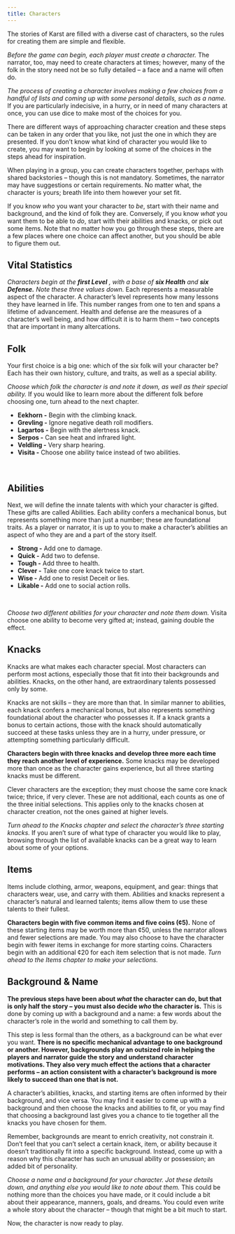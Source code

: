```yaml
---
title: Characters
---
```


The stories of Karst are filled with a diverse cast of characters, so the rules for creating them are simple and flexible.

_Before the game can begin, each player must create a character._ The narrator, too, may need to create characters at times; however, many of the folk in the story need not be so fully detailed – a face and a name will often do.

_The process of creating a character involves making a few choices from a handful of lists and coming up with some personal details, such as a name._ If you are particularly indecisive, in a hurry, or in need of many characters at once, you can use dice to make most of the choices for you.

There are different ways of approaching character creation and these steps can be taken in any order that you like, not just the one in which they are presented. If you don’t know what kind of character you would like to create, you may want to begin by looking at some of the choices in the steps ahead for inspiration.

When playing in a group, you can create characters together, perhaps with shared backstories – though this is not mandatory. Sometimes, the narrator may have suggestions or certain requirements. No matter what, the character is yours; breath life into them however your set fit.

If you know _who_ you want your character to _be_, start with their name and background, and the kind of folk they are. Conversely, if you know _what_ you want them to be able to _do_, start with their abilities and knacks, or pick out some items. Note that no matter how you go through these steps, there are a few places where one choice can affect another, but you should be able to figure them out.

## Vital Statistics

_Characters begin at the **first Level** , with a base of **six Health** and **six Defense.** Note these three values down._ Each represents a measurable aspect of the character. A character’s level represents how many lessons they have learned in life. This number ranges from one to ten and spans a lifetime of advancement. Health and defense are the measures of a character’s well being, and how difficult it is to harm them – two concepts that are important in many altercations.

## Folk

Your first choice is a big one: which of the six folk will your character be? Each has their own history, culture, and traits, as well as a special ability.

_Choose which folk the character is and note it down, as well as their special ability._ If you would like to learn more about the different folk before choosing one, turn ahead to the next chapter.

- **Eekhorn -** Begin with the climbing knack.
- **Grevling -** Ignore negative death roll modifiers.
- **Lagartos -** Begin with the alertness knack.
- **Serpos -** Can see heat and infrared light.
- **Veldling -** Very sharp hearing.
- **Visita -** Choose one ability twice instead of two abilities.

<br />

## Abilities

Next, we will define the innate talents with which your character is gifted. These gifts are called Abilities. Each ability confers a mechanical bonus, but represents something more than just a number; these are foundational traits. As a player or narrator, it is up to you to make a character’s abilities an aspect of who they are and a part of the story itself.

- **Strong -** Add one to damage.
- **Quick -** Add two to defense.
- **Tough -** Add three to health.
- **Clever -** Take one core knack twice to start.
- **Wise -** Add one to resist Deceit or lies.
- **Likable -** Add one to social action rolls.

<br />

_Choose two different abilities for your character and note them down._ Visita choose one ability to become very gifted at; instead, gaining double the effect.

## Knacks

Knacks are what makes each character special. Most characters can perform most actions, especially those that fit into their backgrounds and abilities. Knacks, on the other hand, are extraordinary talents possessed only by some.

Knacks are not skills – they are more than that. In similar manner to abilities, each knack confers a mechanical bonus, but also represents something foundational about the character who possesses it. If a knack grants a bonus to certain actions, those with the knack should automatically succeed at these tasks unless they are in a hurry, under pressure, or attempting something particularly difficult.

**Characters begin with three knacks and develop three more each time they reach another level of experience.** Some knacks may be developed more than once as the character gains experience, but all three starting knacks must be different.

Clever characters are the exception; they must choose the same core knack twice; thrice, if very clever. These are not additional, each counts as one of the three initial selections. This applies only to the knacks chosen at character creation, not the ones gained at higher levels.

_Turn ahead to the Knacks chapter and select the character’s three starting knacks._ If you aren’t sure of what type of character you would like to play, browsing through the list of available knacks can be a great way to learn about some of your options.

## Items

Items include clothing, armor, weapons, equipment, and gear: things that characters wear, use, and carry with them. Abilities and knacks represent a character’s natural and learned talents; items allow them to use these talents to their fullest.

**Characters begin with five common items and five coins (¢5).** None of these starting items may be worth more than ¢50, unless the narrator allows and fewer selections are made. You may also choose to have the character begin with fewer items in exchange for more starting coins. Characters begin with an additional ¢20 for each item selection that is not made. _Turn ahead to the Items chapter to make your selections._

## Background & Name

**The previous steps have been about _what_ the character can do, but that is only half the story – you must also decide _who_ the character is.** This is done by coming up with a background and a name: a few words about the character’s role in the world and something to call them by.

This step is less formal than the others, as a background can be what ever you want. **There is no specific mechanical advantage to one background or another. However, backgrounds play an outsized role in helping the players and narrator guide the story and understand character motivations. They also very much effect the actions that a character performs – an action consistent with a character’s background is more likely to succeed than one that is not.**

A character’s abilities, knacks, and starting items are often informed by their background, and vice versa. You may find it easier to come up with a background and then choose the knacks and abilities to fit, or you may find that choosing a background last gives you a chance to tie together all the knacks you have chosen for them.

Remember, backgrounds are meant to enrich creativity, not constrain it. Don’t feel that you can’t select a certain knack, item, or ability because it doesn’t traditionally fit into a specific background. Instead, come up with a reason why this character has such an unusual ability or possession; an added bit of personality.

_Choose a name and a background for your character. Jot these details down, and anything else you would like to note about them._ This could be nothing more than the choices you have made, or it could include a bit about their appearance, manners, goals, and dreams. You could even write a whole story about the character – though that might be a bit much to start.

Now, the character is now ready to play.
